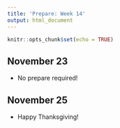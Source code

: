 ```yaml
---
title: 'Prepare: Week 14'
output: html_document
---
```


```r
knitr::opts_chunk$set(echo = TRUE)
```

## November 23

- No prepare required!

## November 25

- Happy Thanksgiving!